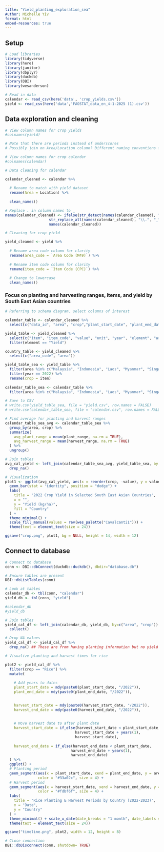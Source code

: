 ```yaml
---
title: "Yield_planting_exploration_sea"
Author: Michelle Yiv
format: html
embed-resources: true
---
```


## Setup

```r
# Load libraries
library(tidyverse)
library(here)
library(janitor)
library(dbplyr)
library(duckdb)
library(DBI)
library(wesanderson)
```

```r
# Read in data
calendar <- read_csv(here('data', 'crop_yields.csv')) 
yield <- read_csv(here('data','FAOSTAT_data_en_4-1-2025 (1).csv'))
```

## Data exploration and cleaning

```r
# View column names for crop yields
#colnames(yield)

# Note that there are periods instead of underscores
# Possibly join on Area/Location column? Different naming conventions for some area Viet nam vs. Vietnam(South)
```

```r
# View column names for crop calendar
#colnames(calendar)
```

```r
# Data cleaning for calendar

calendar_cleaned <- calendar %>%
  
  # Rename to match with yield dataset
  rename(Area = Location) %>%
  
  clean_names()

# Replace . in column names to _
names(calendar_cleaned) <- ifelse(str_detect(names(calendar_cleaned), "\\."),
                    str_replace_all(names(calendar_cleaned), "\\.", "_"),
                    names(calendar_cleaned))
```

```r
# Cleaning for crop yield

yield_cleaned <- yield %>%
  
  # Rename area code column for clarity
  rename(area_code = `Area Code (M49)`) %>%
  
  # Rename item code column for clarity
  rename(item_code = `Item Code (CPC)`) %>%
  
  # Change to lowercase
  clean_names() 
```

### Focus on planting and harvesting ranges, items, and yield by South East Asian countries

```r
# Referring to schema diagram, select columns of interest

calendar_table <- calendar_cleaned %>%
  select(c("data_id", "area", "crop","plant_start_date", "plant_end_date", "plant_range", "harvest_start_date", "harvest_end_date", "harvest_range"))

yield_table <- yield_cleaned %>%
  select(c("item", "item_code", "value", "unit", "year", "element", "area")) %>%
  filter(element == "Yield")

country_table <- yield_cleaned %>%
  select(c("area_code", "area"))
```

```r
yield_table_sea <- yield_table %>%
  filter(area %in% c("Malaysia", "Indonesia", "Laos", "Myanmar", "Singapore", "Cambodia", "Philippines", "Thailand", "Brunei", "East Timor", "Vietnam", "Nepal")) %>%
  filter(year == 2022) %>% 
  rename(crop = item)
  
calendar_table_sea <- calendar_table %>%
  filter(area %in% c("Malaysia", "Indonesia", "Laos", "Myanmar", "Singapore", "Cambodia", "Philippines", "Thailand", "Brunei", "East Timor", "Vietnam", "Nepal"))
```

```r
# Save to CSV
# write.csv(yield_table_sea, file = "yield.csv", row.names = FALSE)
# write.csv(calendar_table_sea, file = "calendar.csv", row.names = FALSE)
```

```r
# Find average for planting and harvest ranges
calendar_table_sea_avg <- calendar_table_sea %>%
  group_by(area, crop) %>%
  summarize(
    avg_plant_range = mean(plant_range, na.rm = TRUE),
    avg_harvest_range = mean(harvest_range, na.rm = TRUE)
  ) %>%
  ungroup()
```

```r
# Join tables
avg_cal_yield <- left_join(calendar_table_sea_avg, yield_table_sea, by = c("crop", "area")) %>%
  drop_na()

```

```r
# Visualization 
plot1 <- ggplot(avg_cal_yield, aes(x = reorder(crop, -value), y = value, fill = area)) +
  geom_bar(stat = "identity", position = "dodge") +
  labs(
    title = "2022 Crop Yield in Selected South East Asian Countries",
    x = "",
    y = "Yield (kg/ha)",
    fill = "Country"
  ) +
  theme_minimal() +
  scale_fill_manual(values = rev(wes_palette("Cavalcanti1"))) +
  theme(text = element_text(size = 24))

ggsave("crop.png", plot1, bg = NULL, height = 14, width = 12)
```

## Connect to database

```r
# Connect to database
conn <- DBI::dbConnect(duckdb::duckdb(), dbdir="database.db")

# Ensure tables are present
DBI::dbListTables(conn)
```

```r
# Look at tables
calendar_db <- tbl(conn, "calendar")
yield_db <- tbl(conn, "yield")

#calendar_db
#yield_db
```

```r
# Join tables
yield_cal_df <- left_join(calendar_db, yield_db, by=c("area", "crop")) %>%
  collect()

# Drop NA values
yield_cal_df <- yield_cal_df %>%
  drop_na() ## These are from having planting information but no yield information. Since we focus on rice, we can drop these values.
```

```r
# Visualize planting and harvest times for rice

plot2 <- yield_cal_df %>%
  filter(crop == "Rice") %>%
  mutate(
    
    # Add years to dates
    plant_start_date = mdy(paste0(plant_start_date, "/2022")),
    plant_end_date = mdy(paste0(plant_end_date, "/2022")),
    

    harvest_start_date = mdy(paste0(harvest_start_date, "/2022")),
    harvest_end_date = mdy(paste0(harvest_end_date, "/2022")),
    
    
    # Move harvest date to after plant date
    harvest_start_date = if_else(harvest_start_date < plant_start_date,
                                harvest_start_date + years(1),
                                harvest_start_date),
    
    harvest_end_date = if_else(harvest_end_date < plant_start_date,
                              harvest_end_date + years(1),
                              harvest_end_date)
  ) %>%
  ggplot() +
  # Planting period
  geom_segment(aes(x = plant_start_date, xend = plant_end_date, y = area, yend = area),
               color = "#33a02c", size = 4) +
  # Harvest period
  geom_segment(aes(x = harvest_start_date, xend = harvest_end_date, y = area, yend = area),
               color = "#fdbf6f", size = 4) +
  labs(
    title = "Rice Planting & Harvest Periods by Country (2022-2023)",
    x = "Date",
    y = "Country"
  ) +
  theme_minimal() + scale_x_date(date_breaks = "1 month", date_labels = "%b") +
  theme(text = element_text(size = 24))

ggsave("timeline.png", plot2, width = 12, height = 8)
```

```r
# Close connection
DBI::dbDisconnect(conn, shutdown= TRUE)
```
